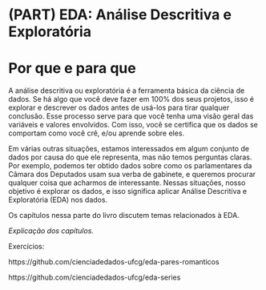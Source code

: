 # (PART) EDA: Análise Descritiva e Exploratória {-}

# Por que e para que

A análise descritiva ou exploratória é a ferramenta básica da ciência de dados. Se há algo que você deve fazer em 100% dos seus projetos, isso é explorar e descrever os dados antes de usá-los para tirar qualquer conclusão. Esse processo serve para que você tenha uma visão geral das variáveis e valores envolvidos. Com isso, você se certifica que os dados se comportam como você crê, e/ou aprende sobre eles. 

Em várias outras situações, estamos interessados em algum conjunto de dados por causa do que ele representa, mas não temos perguntas claras. Por exemplo, podemos ter obtido dados sobre como os parlamentares da Câmara dos Deputados usam sua verba de gabinete, e queremos procurar qualquer coisa que acharmos de interessante. Nessas situações, nosso objetivo é explorar os dados, e isso significa aplicar Análise Descritiva e Exploratória (EDA) nos dados. 

Os capítulos nessa parte do livro discutem temas relacionados à EDA. 



_Explicação dos capítulos._ 

Exercícios: 

https://github.com/cienciadedados-ufcg/eda-pares-romanticos 

https://github.com/cienciadedados-ufcg/eda-series
